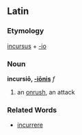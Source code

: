 ==Latin==
===Etymology===
[[incursus]] + [[-io]]
===Noun===
'''incursiō, [[Wiktionary Appendix:Latin third declension|-iōnis]]''' ''f''

#an [[onrush]], an attack
===Related Words===
*[[incurrere]]